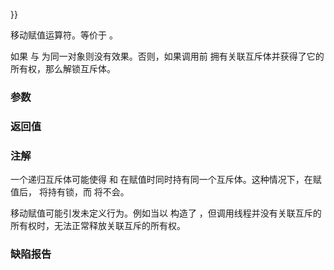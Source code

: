 {{cpp/thread/unique_lock/title|operator{{=}}}}
{{cpp/thread/unique_lock/navbar}}
{{ddcl|since=c++11|1=
unique_lock&amp; operator=( unique_lock&amp;&amp; other ) noexcept;
}}

移动赋值运算符。等价于 {{c|unique_lock{std::move(other)}.swap(*this); return *this;}}。

如果 {{c|other}} 与 {{c|*this}} 为同一对象则没有效果。否则，如果调用前 {{c|*this}} 拥有关联互斥体并获得了它的所有权，那么解锁互斥体。

===参数===
{{par begin}}
{{par|other|以之替换状态的另一 {{tt|unique_lock}}}}
{{par end}}

===返回值===
{{c|*this}}

===注解===
一个递归互斥体可能使得 {{c|*this}} 和 {{c|other}} 在赋值时同时持有同一个互斥体。这种情况下，在赋值后，{{c|*this}} 将持有锁，而 {{c|other}} 将不会。

移动赋值可能引发未定义行为。例如当以 {{lc|std::adopt_lock}} 构造了 {{c|*this}}，但调用线程并没有关联互斥的所有权时，无法正常释放关联互斥的所有权。

===缺陷报告===
{{dr list begin}}
{{dr list item|wg=lwg|dr=2104|std=C++11|before=移动赋值运算符为 {{c/core|noexcept}} 但能有未定义行为|after=移除 {{c/core|noexcept}}}}
{{dr list item|wg=lwg|dr=4172|std=C++11|before={{wg21|LWG2104}} 移除了 {{c/core|noexcept}}&lt;br&gt;{{tt|unique_lock}} 的自移动赋值被错误指定|after=恢复 {{c/core|noexcept}}&lt;br&gt;重新指定为无操作}}
{{dr list end}}

{{langlinks|de|en|es|fr|it|ja|pt|ru}}
